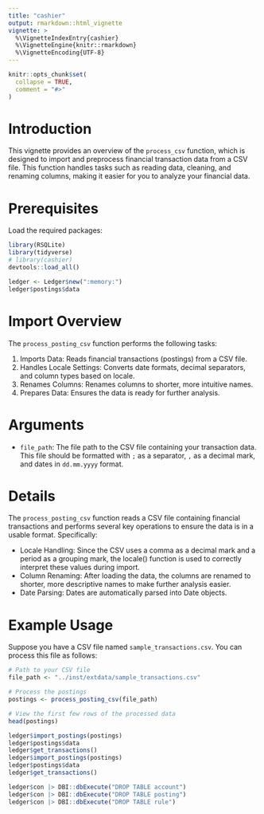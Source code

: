 ```yaml
---
title: "cashier"
output: rmarkdown::html_vignette
vignette: >
  %\VignetteIndexEntry{cashier}
  %\VignetteEngine{knitr::rmarkdown}
  %\VignetteEncoding{UTF-8}
---
```


```r
knitr::opts_chunk$set(
  collapse = TRUE,
  comment = "#>"
)
```

# Introduction

This vignette provides an overview of the `process_csv` function, which 
is designed to import and preprocess financial transaction data from a CSV file. 
This function handles tasks such as reading data, cleaning, and renaming columns, 
making it easier for you to analyze your financial data.

# Prerequisites

Load the required packages:

```r
library(RSQLite)
library(tidyverse)
# library(cashier)
devtools::load_all()
```

```r
ledger <- Ledger$new(":memory:")
ledger$postings$data
```

# Import Overview

The `process_posting_csv` function performs the following tasks:

1. Imports Data: Reads financial transactions (postings) from a CSV file.
2. Handles Locale Settings: Converts date formats, decimal separators, and column types based on locale.
3. Renames Columns: Renames columns to shorter, more intuitive names.
4. Prepares Data: Ensures the data is ready for further analysis.

# Arguments

- `file_path`: The file path to the CSV file containing your transaction data. 
This file should be formatted with `;` as a separator, `,` as a decimal mark, 
and dates in `dd.mm.yyyy` format.

# Details

The `process_posting_csv` function reads a CSV file containing financial transactions and performs several key operations to ensure the data is in a usable format. Specifically:

- Locale Handling: Since the CSV uses a comma as a decimal mark and a period as a grouping mark, the locale() function is used to correctly interpret these values during import.
- Column Renaming: After loading the data, the columns are renamed to shorter, more descriptive names to make further analysis easier.
- Date Parsing: Dates are automatically parsed into Date objects.

# Example Usage

Suppose you have a CSV file named `sample_transactions.csv`. You can process this file as follows:

```r
# Path to your CSV file
file_path <- "../inst/extdata/sample_transactions.csv"

# Process the postings
postings <- process_posting_csv(file_path)

# View the first few rows of the processed data
head(postings)
```

```r
ledger$import_postings(postings)
ledger$postings$data
ledger$get_transactions()
ledger$import_postings(postings)
ledger$postings$data
ledger$get_transactions()
```

```r
ledger$con |> DBI::dbExecute("DROP TABLE account")
ledger$con |> DBI::dbExecute("DROP TABLE posting")
ledger$con |> DBI::dbExecute("DROP TABLE rule")
```
